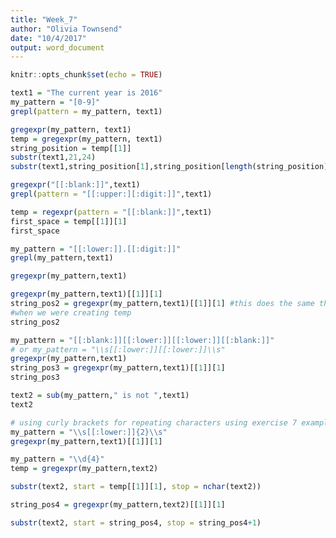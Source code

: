 ```yaml
---
title: "Week_7"
author: "Olivia Townsend"
date: "10/4/2017"
output: word_document
---
```


```r
knitr::opts_chunk$set(echo = TRUE)
```

```r
text1 = "The current year is 2016"
my_pattern = "[0-9]"
grepl(pattern = my_pattern, text1)
```

```r
gregexpr(my_pattern, text1)
temp = gregexpr(my_pattern, text1)
string_position = temp[[1]]
substr(text1,21,24)
substr(text1,string_position[1],string_position[length(string_position)])
```

```r
gregexpr("[[:blank:]]",text1)
grepl(pattern = "[[:upper:][:digit:]]",text1)
```

```r
temp = regexpr(pattern = "[[:blank:]]",text1)
first_space = temp[[1]][1]
first_space
```

```r
my_pattern = "[[:lower:]].[[:digit:]]"
grepl(my_pattern,text1)

gregexpr(my_pattern,text1)
```

```r
gregexpr(my_pattern,text1)[[1]][1]
string_pos2 = gregexpr(my_pattern,text1)[[1]][1] #this does the same thing as above
#when we were creating temp
string_pos2
```

```r
my_pattern = "[[:blank:]][[:lower:]][[:lower:]][[:blank:]]"
# or my_pattern = "\\s[[:lower:]][[:lower:]]\\s"
gregexpr(my_pattern,text1)
string_pos3 = gregexpr(my_pattern,text1)[[1]][1]
string_pos3
```

```r
text2 = sub(my_pattern," is not ",text1)
text2
```

```r
# using curly brackets for repeating characters using exercise 7 example
my_pattern = "\\s[[:lower:]]{2}\\s"
gregexpr(my_pattern,text1)[[1]][1]

my_pattern = "\\d{4}"
temp = gregexpr(my_pattern,text2)

substr(text2, start = temp[[1]][1], stop = nchar(text2)) 

string_pos4 = gregexpr(my_pattern,text2)[[1]][1]
```

```r
substr(text2, start = string_pos4, stop = string_pos4+1)
```


